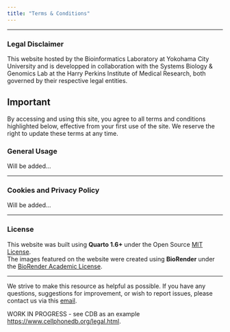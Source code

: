 ```yaml
---
title: "Terms & Conditions"
---
```


----

### Legal Disclaimer

This website hosted by the Bioinformatics Laboratory at Yokohama City University and is developped in collaboration with the Systems Biology & Genomics Lab at the Harry Perkins Institute of Medical Research, both governed by their respective legal entities. 

::: {.callout-important}
## Important

By accessing and using this site, you agree to all terms and conditions highlighted below, effective from your first use of the site. We reserve the right to update these terms at any time.

:::


### General Usage

Will be added...

----

### Cookies and Privacy Policy

Will be added...

----

### License

This website was built using **Quarto 1.6+** under the 
Open Source <a href='https://opensource.org/license/mit' target='_blank'>MIT License</a>.  
The images featured on the website were created using **BioRender** under the <a href='https://www.biorender.com/academic-license' target='_blank'>BioRender Academic License</a>.

----

We strive to make this resource as helpful as possible. If you have any questions, suggestions for improvement, or wish to report issues, please contact us via this [email](mailto:bioinfo@yokohama-cu.ac.jp).

WORK IN PROGRESS - see CDB as an example <https://www.cellphonedb.org/legal.html>. 